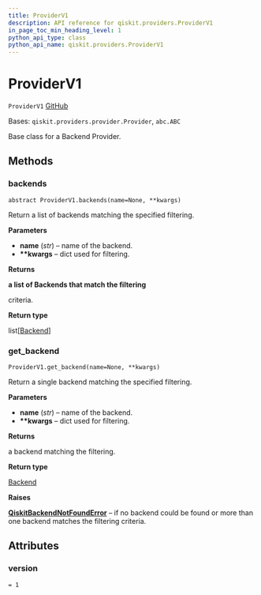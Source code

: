 ```yaml
---
title: ProviderV1
description: API reference for qiskit.providers.ProviderV1
in_page_toc_min_heading_level: 1
python_api_type: class
python_api_name: qiskit.providers.ProviderV1
---
```


# ProviderV1

<span id="qiskit.providers.ProviderV1" />

`ProviderV1` [GitHub](https://github.com/qiskit/qiskit/tree/stable/0.18/qiskit/providers/provider.py "view source code")

Bases: `qiskit.providers.provider.Provider`, `abc.ABC`

Base class for a Backend Provider.

## Methods

### backends

<span id="qiskit.providers.ProviderV1.backends" />

`abstract ProviderV1.backends(name=None, **kwargs)`

Return a list of backends matching the specified filtering.

**Parameters**

*   **name** (*str*) – name of the backend.
*   **\*\*kwargs** – dict used for filtering.

**Returns**

**a list of Backends that match the filtering**

criteria.

**Return type**

list\[[Backend](qiskit.providers.Backend "qiskit.providers.Backend")]

### get\_backend

<span id="qiskit.providers.ProviderV1.get_backend" />

`ProviderV1.get_backend(name=None, **kwargs)`

Return a single backend matching the specified filtering.

**Parameters**

*   **name** (*str*) – name of the backend.
*   **\*\*kwargs** – dict used for filtering.

**Returns**

a backend matching the filtering.

**Return type**

[Backend](qiskit.providers.Backend "qiskit.providers.Backend")

**Raises**

[**QiskitBackendNotFoundError**](qiskit.providers.QiskitBackendNotFoundError "qiskit.providers.QiskitBackendNotFoundError") – if no backend could be found or more than one backend matches the filtering criteria.

## Attributes

<span id="qiskit.providers.ProviderV1.version" />

### version

`= 1`

